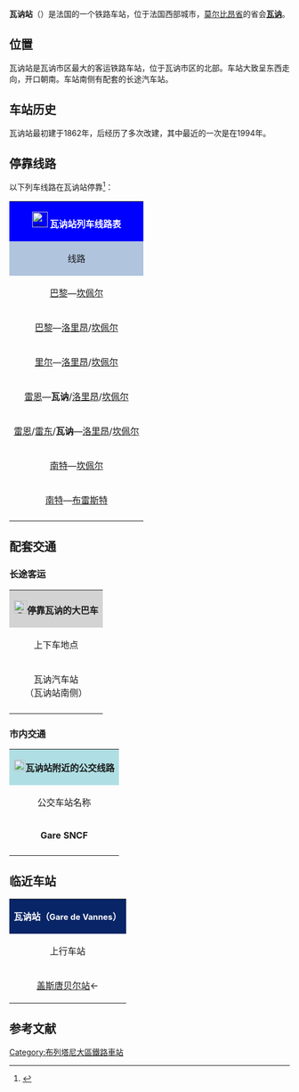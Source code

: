 {{noteTA
|1=zh-hans:瓦讷;zh-tw:凡恩;
|2=zh-hans:格勒诺布尔;zh-tw:格勒諾勃;
|3=zh-hans:图尔;zh-tw:都爾;
}}
{{Infobox station
| name          =[[File:Sncf-logo.svg|32x32px]]瓦讷站<br>Gare de Vannes
| type          = [[法国铁路|法国铁路]]
| image = File:Vannes-Gare-Voyageurs-2009.jpg
|image_caption = 瓦讷站（2009年）
| address       = {{FRA}}[[莫尔比昂省|莫尔比昂省]][[瓦讷|瓦讷]]
| latd          = 47
| latm          = 39
| lats          = 55
| latNS         = N
| longd         = 2
| longm         = 45
| longs         = 09
| longEW        = W
| operator = [[File:Sncf-logo.svg|32x32px]]
| coordinates_display = yes
| iso_region    = FR
| line          = 
* {{link-fr|萨维奈－朗代尔诺铁路|Ligne de Savenay à Landerneau}}
| platform      = 3
| tracks        = 4
| elevation = 21米
| opened        = 1862年12月21日
| rebuilt = 1994年
| status = 使用中
| closed        = 
| passengers= 约131.7万人次<ref>{{Cite web|url=https://ressources.data.sncf.com/explore/dataset/frequentation-gares/?sort=voyageurs_2014&q=vannes|title=Fréquentation en gares|accessdate=2016-11-13|author=SNCF|date=|language=法语|publisher=SNCF Open Data|archive-date=2019-08-16|archive-url=https://web.archive.org/web/20190816064650/https://ressources.data.sncf.com/explore/dataset/frequentation-gares/?sort=voyageurs_2014&q=vannes|dead-url=no}}</ref>
| pass_year= 2015年
| station_type = 客运车站
| connections = 
*{{link-fr|瓦讷城市公共交通|Transports en commun de Vannes}}
*{{link-fr|莫尔比昂省省内客运|Transports interurbains du Morbihan}}
* 布列塔尼城际客运
* Eurolines
* Flixbus
* Isilines
* Ouibus
* Starshipper
| route_map =
| map_locator   = 
| note =
}}

'''瓦讷站'''（{{lang-fr|Gare de Vannes}}）是法国的一个铁路车站，位于法国西部城市，[[莫尔比昂省|莫尔比昂省]]的省会'''[[瓦讷|瓦讷]]'''。

==位置==

瓦讷站是瓦讷市区最大的客运铁路车站，位于瓦讷市区的北部。车站大致呈东西走向，开口朝南。车站南侧有配套的长途汽车站。

==车站历史==

瓦讷站最初建于1862年，后经历了多次改建，其中最近的一次是在1994年。

== 停靠线路 ==

{{动态列表|最后更新时间：2016年4月29日。本章节内容仅供参考，不排除临时性的变更。欢迎修正和补充}}

以下列车线路在瓦讷站停靠<ref>{{Cite web|url=http://www.sncf.com/fr/gare/horaires/vannes|title=瓦讷站实时列车时刻表|accessdate=2016-04-29|author=SNCF|date=|language=法语|publisher=SNCF|archiveurl=https://web.archive.org/web/20160716061716/http://www.sncf.com/fr/gare/horaires/vannes|archivedate=2016-07-16|deadurl=yes}}</ref>：

{| class="wikitable mw-collapsible" 
|colspan="5" style="background:#0000FF" align="center" |[[File:Sncf-logo.svg|28x28px]] <font color=#FFFFFF>'''瓦讷站列车线路表'''</font>
|-
!style="background:#B0C4DE"| 线路
!style="background:#B0C4DE"|车种
!style="background:#B0C4DE"|上一站
!style="background:#B0C4DE"|下一站
!style="background:#B0C4DE"|大致运行频率{{noteTag|name=noteA}}
|-
|[[巴黎蒙帕纳斯站|巴黎]]—[[坎佩尔站|坎佩尔]]
| rowspan="1" align="center" |'''iDTGV'''{{noteTag|name=noteB}}
|[[雷恩站|雷恩]]
|[[欧莱站|欧莱]]
|每周2~3趟
|-
|[[巴黎蒙帕纳斯站|巴黎]]—[[洛里昂站|洛里昂]]/[[坎佩尔站|坎佩尔]]
| rowspan="2" align="center" |'''[[TGV|TGV]]'''
|[[雷恩站|雷恩]]/[[雷东站|雷东]]
|[[欧莱站|欧莱]]/[[洛里昂站|洛里昂]]
|每天9趟左右
|-
|[[里尔欧洲站|里尔]]—[[洛里昂站|洛里昂]]/[[坎佩尔站|坎佩尔]]
|[[雷东站|雷东]]
|[[欧莱站|欧莱]]
|每周2趟左右
|-
|[[雷恩站|雷恩]]—'''瓦讷'''/[[洛里昂站|洛里昂]]/[[坎佩尔站|坎佩尔]]
| rowspan="4" align="center"|[[File:Logo_TER.svg|37x37px]]
|[[雷东站|雷东]]/[[盖斯唐贝尔站|盖斯唐贝尔]]
|（终点）/[[欧莱站|欧莱]]
|每天8趟左右
|-
|[[雷恩站|雷恩]]/[[雷东站|雷东]]/'''瓦讷'''—[[洛里昂站|洛里昂]]/[[坎佩尔站|坎佩尔]]
|[[盖斯唐贝尔站|盖斯唐贝尔]]/（起点）
|[[圣安纳站|圣安纳]]/[[欧莱站|欧莱]]
|每天9趟左右
|-
|[[南特站|南特]]—[[坎佩尔站|坎佩尔]]
|[[雷东站|雷东]]/[[盖斯唐贝尔站|盖斯唐贝尔]]
|[[欧莱站|欧莱]]
|每天5趟左右
|-
|[[南特站|南特]]—[[布雷斯特站|布雷斯特]]
|[[雷东站|雷东]]
|[[洛里昂站|洛里昂]]
|每周2趟
|-
|colspan="5" style="background:#FFFFFF"|{{noteFoot|1=
{{noteTag|name=noteA|1=在本栏中，往返1次为"1趟"；除特别标明外，其数据仅工作日有效，周末及节假日列车数量可能会减少}}
{{noteTag|name=noteB|1=iDTGV列车的车票需要在网上购买，车站内及自动售票机上不出售}}
}}
|}

==配套交通==

===长途客运===

{| class="wikitable mw-collapsible" 
|colspan="3" align="center" style="background:#D3D3D3" |[[File:BSicon_BUS.svg|24x24px]]'''停靠瓦讷的大巴车'''
|-
!align="center" |上下车地点
!align="center" |运营单位
!align="center" |主要目的地{{noteTag|name=noteA}}
|-
| rowspan="8" align="center" |瓦讷汽车站<br>（瓦讷站南侧）
|align="center"|Eurolines{{noteTag|name=noteD}}
|（''可通过联程中转前往欧洲各地''）
|-
|align="center" |Flixbus{{noteTag|name=noteD}}
|[[格勒诺布尔|格勒诺布尔]]、[[里昂帕尔迪厄站|里昂]]、[[克莱蒙费朗|克莱蒙费朗]]、[[图尔|图尔]]、[[昂热圣洛站|昂热]]、[[南特|南特]]、[[布雷斯特|布雷斯特]]
|-
|align="center" |Isilines<ref>{{Cite web|url=https://www.flixbus.fr/horaires-arrets-bus/vannes|title=Flixbus在瓦讷的上下车地点|accessdate=2016-04-29|author=Flixbus|date=|language=法语|publisher=Flixbus|archive-date=2017-09-14|archive-url=https://web.archive.org/web/20170914095816/https://www.flixbus.fr/horaires-arrets-bus/vannes|dead-url=no}}</ref>{{noteTag|name=noteD}}
|[[布雷斯特|布雷斯特]]、[[坎佩尔|坎佩尔]]、[[南特|南特]]
|-
|align="center"|Ouibus{{noteTag|name=noteD}}
|[[南特|南特]]、[[坎佩尔站|坎佩尔]]、[[布雷斯特站|布雷斯特]]
|-
|align="center"|Starshipper{{noteTag|name=noteD}}
|[[布雷斯特|布雷斯特]]、[[坎佩尔|坎佩尔]]、[[南特|南特]]
|-
|align="center" |布列塔尼城际客运<br>Car Bretagne
|[[圣布里厄站|圣布里厄]]{{noteTag|name=noteB}}
|-
|align="center" |{{link-fr|莫尔比昂省城际客运|Transports interurbains du Morbihan}}<br>[https://web.archive.org/web/20160512152922/http://www.morbihan.fr/les-services/vos-deplacements/transports-collectifs/fiches-horaires-tim/ TIM]
|[[欧赖|欧莱]]、[[阿尔宗|阿尔宗]]、[[洛克米内|洛克米内]]、[[蓬蒂韦|蓬蒂韦]]、[[普洛厄尔梅_(莫尔比昂省)|普洛梅勒]]、[[屈伊伯龙_(莫尔比昂省)|吉贝隆]]{{noteTag|name=noteC}}
|-
|align="center" |[[SNCF|SNCF]]
|（''当某条铁路线施工或罢工时，SNCF可能会提供途径该线路沿途站点的大巴车''{{noteTag|name=noteB}}）
|-
|colspan="3" style="background:#FFFFFF"|{{noteFoot|1=
{{noteTag|name=noteA|1=本栏不包括可以联程中转前往的目的地}}
{{noteTag|name=noteB|1=其车票可与SNCF的同线路车票通用}}
{{noteTag|name=noteC|1=部分城际客运线路仅周一至五开行}}
{{noteTag|name=noteD|1=车票需提前预定，需提前30分钟到场}}
}}
|}

===市内交通===

{| class="wikitable mw-collapsible" 
|colspan="3" align="center" style="background:#AFDFE4"|[[File:Bus-logo.svg|21x21px]]'''瓦讷站附近的公交线路'''
|-
!align="center" |公交车站名称
!align="center" |位置
!align="center" |停靠线路{{noteTag|name=noteA}}<ref>{{Cite web|url=http://www.kiceo.fr/userfiles/image/upload/URBAIN%202015%20web.pdf|title=瓦讷市区公交线路地图查询|accessdate=2016-04-29|author=Kicéo（瓦讷城市公共交通公司）|date=|language=法语|publisher=Kicéo|deadurl=yes|archiveurl=https://web.archive.org/web/20160813061438/http://www.kiceo.fr/userfiles/image/upload/URBAIN%202015%20web.pdf|archivedate=2016-08-13}}</ref>
|-
|'''Gare SNCF'''
|瓦讷站正门
|4路、6路、7路、8路
|-
|colspan="3" style="background:#FFFFFF"|{{noteFoot|1=
{{noteTag|name=noteA|1=瓦讷市区内的所有公交线路在周日及节假日均停运}}
}}
|}

==临近车站==

{|class="wikitable mw-collapsible" style="margin: 0 auto; width:42em;"
|colspan="3"  style="background:#082567" align="center"|<font color=#FFFFFF>'''瓦讷站（<span style="font-size:11pt;">Gare de Vannes</span>）'''</font>
|-
!上行车站
!线路
!下行车站
|-
|align="center" |[[盖斯唐贝尔站|盖斯唐贝尔站]]←
|align="center" |'''{{link-fr|萨维奈－朗代尔诺铁路|Ligne de Savenay à Landerneau}}'''
|align="center" |→[[圣安讷站|圣安讷站]]
|}

== 参考文献 ==
{{Reflist}}

{{法国主要火车站列表}}
[[Category:布列塔尼大區鐵路車站|Category:布列塔尼大區鐵路車站]]